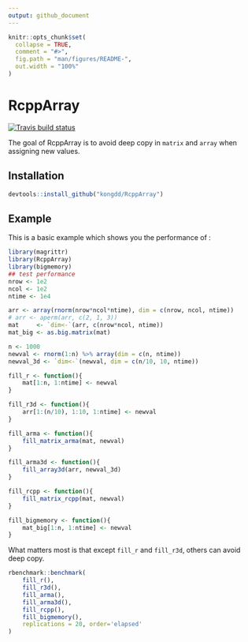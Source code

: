 ```yaml
---
output: github_document
---
```


<!-- README.md is generated from README.Rmd. Please edit that file -->

```r
knitr::opts_chunk$set(
  collapse = TRUE,
  comment = "#>",
  fig.path = "man/figures/README-",
  out.width = "100%"
)
```
# RcppArray

[![Travis build status](https://travis-ci.org/kongdd/RcppArray.svg?branch=master)](https://travis-ci.org/kongdd/RcppArray)

The goal of RcppArray is to avoid deep copy in `matrix` and `array` when assigning 
new values. 


## Installation

```r
devtools::install_github("kongdd/RcppArray")
```

## Example

This is a basic example which shows you the performance of \code{RcppArray}:

```r
library(magrittr)
library(RcppArray)
library(bigmemory)
## test performance
nrow <- 1e2
ncol <- 1e2
ntime <- 1e4

arr <- array(rnorm(nrow*ncol*ntime), dim = c(nrow, ncol, ntime))
# arr <- aperm(arr, c(2, 1, 3))
mat     <- `dim<-`(arr, c(nrow*ncol, ntime))
mat_big <- as.big.matrix(mat)

n <- 1000
newval <- rnorm(1:n) %>% array(dim = c(n, ntime))
newval_3d <- `dim<-`(newval, dim = c(n/10, 10, ntime))

fill_r <- function(){
    mat[1:n, 1:ntime] <- newval  
}

fill_r3d <- function(){
    arr[1:(n/10), 1:10, 1:ntime] <- newval
}

fill_arma <- function(){
    fill_matrix_arma(mat, newval)
}

fill_arma3d <- function(){
    fill_array3d(arr, newval_3d)
}

fill_rcpp <- function(){
    fill_matrix_rcpp(mat, newval)
}

fill_bigmemory <- function(){
    mat_big[1:n, 1:ntime] <- newval  
}

```

What matters most is that except `fill_r` and `fill_r3d`, others can avoid deep
copy.

```r
rbenchmark::benchmark(
    fill_r(),
    fill_r3d(),
    fill_arma(),
    fill_arma3d(),
    fill_rcpp(),
    fill_bigmemory(),
    replications = 20, order='elapsed'
)
```
